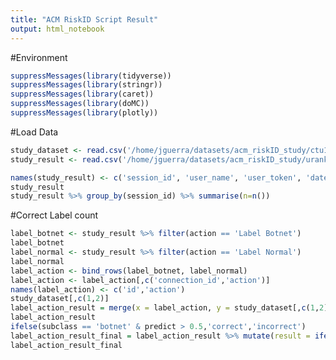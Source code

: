 ```yaml
---
title: "ACM RiskID Script Result"
output: html_notebook
---
```


#Environment
```r
suppressMessages(library(tidyverse))
suppressMessages(library(stringr))
suppressMessages(library(caret))
suppressMessages(library(doMC))
suppressMessages(library(plotly))
```

#Load Data
```r
study_dataset <- read.csv('/home/jguerra/datasets/acm_riskID_study/ctu13_riskID_dataset_random.txt', stringsAsFactors = F, sep = '|')
study_result <- read.csv('/home/jguerra/datasets/acm_riskID_study/urank_logs.txt', stringsAsFactors = F, sep = ',', row.names = NULL, header = FALSE)
```

```r
names(study_result) <- c('session_id', 'user_name', 'user_token', 'date_time', 'action','connection_id', 'app_version')
study_result 
study_result %>% group_by(session_id) %>% summarise(n=n()) 
```

#Correct Label count
```r
label_botnet <- study_result %>% filter(action == 'Label Botnet')
label_botnet
label_normal <- study_result %>% filter(action == 'Label Normal')
label_normal
label_action <- bind_rows(label_botnet, label_normal)
label_action <- label_action[,c('connection_id','action')]
names(label_action) <- c('id','action')
study_dataset[,c(1,2)]
label_action_result = merge(x = label_action, y = study_dataset[,c(1,2)], by = "id", all.x = TRUE)
label_action_result
ifelse(subclass == 'botnet' & predict > 0.5,'correct','incorrect')
label_action_result_final = label_action_result %>% mutate(result = ifelse((action == 'Label Botnet' & class == 'botnet') | (action == 'Label Normal' & class == 'normal'),1,0))
label_action_result_final
```